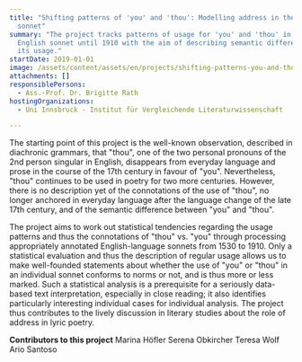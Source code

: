 ```yaml
---
title: "Shifting patterns of 'you' and 'thou': Modelling address in the English
  sonnet"
summary: "The project tracks patterns of usage for 'you' and 'thou' in the
  English sonnet until 1910 with the aim of describing semantic differences in
  its usage."
startDate: 2019-01-01
image: /assets/content/assets/en/projects/shifting-patterns-you-and-thou-modelling-address-english-sonnet/rath_you_thou_diagramm.png
attachments: []
responsiblePersons:
  - Ass.-Prof. Dr. Brigitte Rath
hostingOrganizations:
  - Uni Innsbruck - Institut für Vergleichende Literaturwissenschaft

---
```

The starting point of this project is the well-known observation, described in diachronic grammars, that "thou", one of the two personal pronouns of the 2nd person singular in English, disappears from everyday language and prose in the course of the 17th century in favour of "you". Nevertheless, "thou" continues to be used in poetry for two more centuries. However, there is no description yet of the connotations of the use of "thou", no longer anchored in everyday language after the language change of the late 17th century, and of the semantic difference between "you" and "thou".

The project aims to work out statistical tendencies regarding the usage patterns and thus the connotations of "thou" vs. "you" through processing appropriately annotated English-language sonnets from 1530 to 1910. Only a statistical evaluation and thus the description of regular usage allows us to make well-founded statements about whether the use of "you" or "thou" in an individual sonnet conforms to norms or not, and is thus more or less marked. Such a statistical analysis is a prerequisite for a seriously data-based text interpretation, especially in close reading; it also identifies particularly interesting individual cases for individual analysis. The project thus contributes to the lively discussion in literary studies about the role of address in lyric poetry.

**Contributors to this project**
Marina Höfler
Serena Obkircher
Teresa Wolf
Ario Santoso

